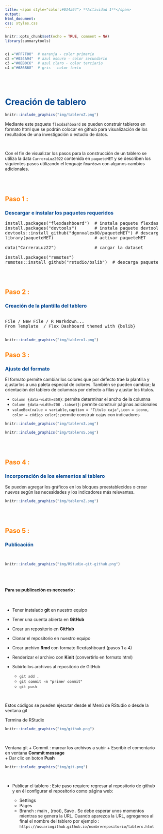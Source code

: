 ```yaml
---
title: <span style="color:#034a94"> **Actividad 1**</span>
output:
html_document:
css: styles.css
---
```


```r
knitr::opts_chunk$set(echo = TRUE, comment = NA)
library(summarytools)


c1 ="#FF7F00"  # naranja - color primario 
c2 ="#034A94"  # azul oscuro - color secundario
c3 ="#0EB0C6"  # azul claro - color terciario
c4 ="#686868"  # gris - color texto
```

</br></br>

# <span style="color:#034a94">**Creación de tablero**</span> 


```r
knitr::include_graphics("img/tableroZ.png")
```


Mediante este paquete   `flexdashboard` se pueden construir tableros en formato html que se podrán colocar en github para visualización de los resultados de una investigación o estudio de datos.

</br>

Con el fin de visualizar los pasos para la construcción de un tablero se utiliza la data `CarreraLuz2022` contenida en `paqueteMET` y se describen los siguientes pasos utilizando el lenguaje `Rmardown` con algunos cambios adicionales.


</br></br>

## <span style="color:#FF7F00"> **Paso 1 :**</span>

### <span style="color:#034a94">**Descargar e instalar los paquetes requeridos**</span>  

<pre>
install.packages("flexdashboard")  # instala paquete flexdashboard
install.packages("devtools")       # instala paquete devtools
devtools::install_github("dgonxalex80/paqueteMET") # descarga de paqueteMET
library(paqueteMET)                # activar paqueteMET

data("CarreraLuz22")               # cargar la dataset

install.packages("remotes")  
remotes::install_github("rstudio/bslib")  # descarga paquete que contiene formato    
</pre>


</br></br>

## <span style="color:#FF7F00"> **Paso 2 :**</span>

### <span style="color:#034a94">**Creación de la plantilla del tablero**</span> 

<pre>

File / New File / R Markdown...     
From Template  / Flex Dashboard themed with {bslib}

</pre>

```r
knitr::include_graphics("img/tablero1.png")
```

## <span style="color:#FF7F00"> **Paso 3 :**</span>

### <span style="color:#034a94">**Ajuste del formato**</span> 

El formato permite cambiar los colores que por defecto trae la plantilla y ajustarlos a una paleta especial de colores. También se pueden cambiar; la orientación del tablero de columnas por defecto a filas y ajustar los títulos.

* `Column {data-width=350}`: permite determinar el ancho de la columna
* `Column {data-width=700 .tabset}`: permite construir páginas adicionales
* `valueBox(value = variable,caption = "Titulo caja",icon = icono, color = código color)`: permite construir cajas con indicadores  

```r
knitr::include_graphics("img/tablero3.png")
```

```r
knitr::include_graphics("img/tablero5.png")
```

</br></br>

## <span style="color:#FF7F00"> **Paso 4 :**</span>

### <span style="color:#034a94">**Incorporación de los elementos al tablero**</span>

Se pueden agregar los gráficos en los bloques preestablecidos o crear nuevos según las necesidades y los indicadores más relevantes.


```r
knitr::include_graphics("img/tableroZ.png")
```


</br></br>

## <span style="color:#FF7F00"> **Paso 5 :**</span>

### <span style="color:#034a94">**Publicación**</span>

</br>

```r
knitr::include_graphics("img/RStudio-git-github.png")
```

</br></br>

#### Para su publicación es necesario :

</br>

* Tener instalado **git** en nuestro equipo

* Tener una cuenta abierta en **GitHub**

* Crear un repositorio en **GitHub**

* Clonar el repositorio en nuestro equipo

* Crear archivo **Rmd** con formato flexdashboard (pasos 1 a 4)

* Renderizar  el archivo con  **Kinit** (convertirlo en formato html)

* Subirlo los archivos al repositorio de GitHub 

  + `git add .`
  + `git commit -m "primer commit"`
  + `git push`

</br>

Estos códigos se pueden ejecutar desde el Menú de RStudio o desde la ventana git 

Termina de RStudio
```r
knitr::include_graphics("img/github.png")
```

</br>

Ventana git
 + Commit : marcar los archivos a subir
 + Escribir el comentario en ventana **Commit message**  
 + Dar clic en boton **Push**
```r
knitr::include_graphics("img/git.png")
```  

</br>  

* Publicar el tablero  : Este paso requiere regresar al repositorio de github y en él configurar el repositorio como página web: 

  * Settings
  * Pages
  * Branch : main , (root), Save . Se debe esperar unos momentos mientras se genera la URL. Cuando aparezca la URL, agregamos al final el nombre del tablero por ejemplo : `https://usuariogithub.github.io/nombrerepositorio/tablero.html`





